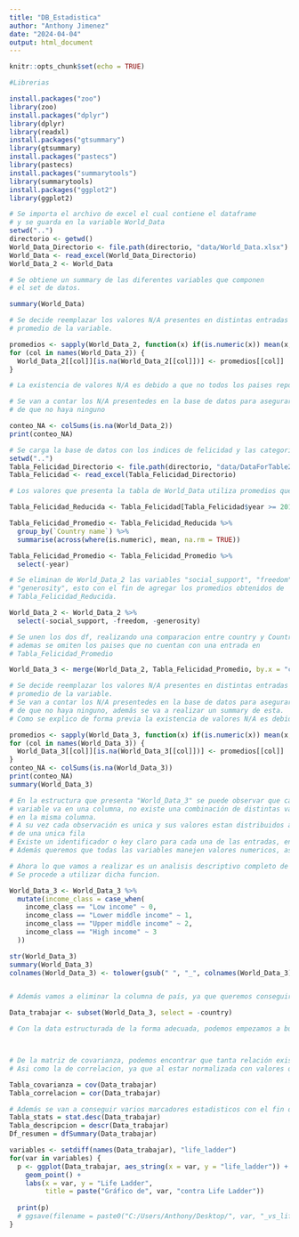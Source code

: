 ```yaml
---
title: "DB_Estadistica"
author: "Anthony Jimenez"
date: "2024-04-04"
output: html_document
---
```


```r
knitr::opts_chunk$set(echo = TRUE)
```

```r
#Librerias

install.packages("zoo")
library(zoo)
install.packages("dplyr")
library(dplyr)
library(readxl)
install.packages("gtsummary")
library(gtsummary)
install.packages("pastecs")
library(pastecs)
install.packages("summarytools")
library(summarytools)
install.packages("ggplot2")
library(ggplot2)
```


```r
# Se importa el archivo de excel el cual contiene el dataframe
# y se guarda en la variable World_Data
setwd("..")
directorio <- getwd()
World_Data_Directorio <- file.path(directorio, "data/World_Data.xlsx")
World_Data <- read_excel(World_Data_Directorio)
World_Data_2 <- World_Data
```

```r
# Se obtiene un summary de las diferentes variables que componen
# el set de datos.

summary(World_Data)
```

```r
# Se decide reemplazar los valores N/A presentes en distintas entradas por el
# promedio de la variable.

promedios <- sapply(World_Data_2, function(x) if(is.numeric(x)) mean(x, na.rm = TRUE) else NA)
for (col in names(World_Data_2)) {
  World_Data_2[[col]][is.na(World_Data_2[[col]])] <- promedios[[col]]
}

# La existencia de valores N/A es debido a que no todos los paises reportan todos los años a las tres entidades de las cuales se obtienen los datos, esto debido a las distintas dinamicas geo-socio-politicas que se desarrollan en las distintas divisiones geograficas del mundo, asi como la calidad de las relaciones que existe entre los paises, o situaciones de guerra o crisis.
```

```r
# Se van a contar los N/A presentedes en la base de datos para asegurar
# de que no haya ninguno

conteo_NA <- colSums(is.na(World_Data_2))
print(conteo_NA)
```

```r
# Se carga la base de datos con los indices de felicidad y las categorias mediante las cuales se mide este.
setwd("..")
Tabla_Felicidad_Directorio <- file.path(directorio, "data/DataForTable2.1 (1).xls")
Tabla_Felicidad <- read_excel(Tabla_Felicidad_Directorio)
```

```r
# Los valores que presenta la tabla de World_Data utiliza promedios que van desde # el rango del 2015 al 2018, por lo que se procede a trabajar Tabla_Felicidad, se # eliminan los años que no corresponden al promedio que se desea calcular. Ademas # se calcula el promedio y se genera una nueva tabla unicamente con los promedios # de las distintas variables

Tabla_Felicidad_Reducida <- Tabla_Felicidad[Tabla_Felicidad$year >= 2015 & Tabla_Felicidad$year <= 2018, ]

Tabla_Felicidad_Promedio <- Tabla_Felicidad_Reducida %>%
  group_by(`Country name`) %>%
  summarise(across(where(is.numeric), mean, na.rm = TRUE))

Tabla_Felicidad_Promedio <- Tabla_Felicidad_Promedio %>%
  select(-year)
```

```r
# Se eliminan de World_Data_2 las variables "social_support", "freedom" y 
# "generosity", esto con el fin de agregar los promedios obtenidos de 
# Tabla_Felicidad_Reducida.

World_Data_2 <- World_Data_2 %>%
  select(-social_support, -freedom, -generosity)
```

```r
# Se unen los dos df, realizando una comparacion entre country y Country name,
# ademas se omiten los paises que no cuentan con una entrada en 
# Tabla_Felicidad_Promedio

World_Data_3 <- merge(World_Data_2, Tabla_Felicidad_Promedio, by.x = "country", by.y = "Country name")
```

```r
# Se decide reemplazar los valores N/A presentes en distintas entradas por el
# promedio de la variable.
# Se van a contar los N/A presentedes en la base de datos para asegurar
# de que no haya ninguno, además se va a realizar un summary de esta.
# Como se explico de forma previa la existencia de valores N/A es debido a que no todos los paises reportan todos los años a las tres entidades de las cuales se obtienen los datos, esto debido a las distintas dinamicas geo-socio-politicas que se desarrollan en las distintas divisiones geograficas del mundo, asi como la calidad de las relaciones que existe entre los paises, o situaciones de guerra o crisis.

promedios <- sapply(World_Data_3, function(x) if(is.numeric(x)) mean(x, na.rm = TRUE) else NA)
for (col in names(World_Data_3)) {
  World_Data_3[[col]][is.na(World_Data_3[[col]])] <- promedios[[col]]
}
conteo_NA <- colSums(is.na(World_Data_3))
print(conteo_NA)
summary(World_Data_3)
```

```r
# En la estructura que presenta "World_Data_3" se puede observar que cada
# variable va en una columna, no existe una combinación de distintas variables
# en la misma columna.
# A su vez cada observación es unica y sus valores estan distribuidos a lo largo
# de una unica fila
# Existe un identificador o key claro para cada una de las entradas, en este caso corresponde a la columna "country" que indica el país.
# Además queremos que todas las variables manejen valores numericos, asi que se va a reemplazar los valores de "income_class" por su factor, para de esta forma tener unicamente variables numericas.

# Ahora lo que vamos a realizar es un analisis descriptivo completo de la tabla, la forma mas sencilla de empezar este proceso es mediante la funcion "summary()", la cual me permite obtener distintos estadísticos de la tabla en cuestión.
# Se procede a utilizar dicha funcion.

World_Data_3 <- World_Data_3 %>%
  mutate(income_class = case_when(
    income_class == "Low income" ~ 0,
    income_class == "Lower middle income" ~ 1,
    income_class == "Upper middle income" ~ 2,
    income_class == "High income" ~ 3
  ))

str(World_Data_3)
summary(World_Data_3)
colnames(World_Data_3) <- tolower(gsub(" ", "_", colnames(World_Data_3)))


# Además vamos a eliminar la columna de país, ya que queremos conseguir una correlación entre las distintas variables, esta no aporta utilidad en una escala mayor.

Data_trabajar <- subset(World_Data_3, select = -country)


```



```r
# Con la data estructurada de la forma adecuada, podemos empezamos a buscar la relación existente entre los distintos marcadores con respecto a nuestro variable objetivo, en este caso life_ladder



# De la matriz de covarianza, podemos encontrar que tanta relación existe entre las distintas variables que forman la tabla, de forma que va a ser mas sencillo visualizar en que variables concentrar el estudio.
# Asi como la de correlacion, ya que al estar normalizada con valores que van desde -1 hasta 1, resulta mas sencilla observar las relaciones existentes

Tabla_covarianza = cov(Data_trabajar)
Tabla_correlacion = cor(Data_trabajar)

# Además se van a conseguir varios marcadores estadisticos con el fin de tener un entendimiento más completo de los datos y como estos se comportan de forma individual
Tabla_stats = stat.desc(Data_trabajar)
Tabla_descripcion = descr(Data_trabajar)
Df_resumen = dfSummary(Data_trabajar)
```

```r
variables <- setdiff(names(Data_trabajar), "life_ladder")
for(var in variables) {
  p <- ggplot(Data_trabajar, aes_string(x = var, y = "life_ladder")) +
    geom_point() +
    labs(x = var, y = "Life Ladder",
         title = paste("Gráfico de", var, "contra Life Ladder"))
  
  print(p)
  # ggsave(filename = paste0("C:/Users/Anthony/Desktop/", var, "_vs_life_ladder.png"), plot = p)
}

```


